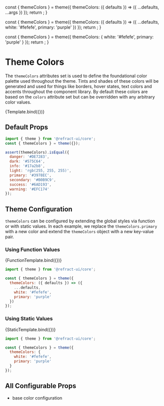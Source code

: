 
<Meta
  title="core/theme/themeColors"
/>

  const { themeColors } = theme({
    themeColors: ({ defaults }) => ({
      ...defaults,
      ...args
    })
  });
  return <ColorPalette colors={themeColors} />;
}

  const { themeColors } = theme({
    themeColors: ({ defaults }) => ({
      ...defaults,
      white: '#fefefe',
      primary: 'purple'
    })
  });
  return <ColorPalette colors={themeColors} />;
}

  const { themeColors } = theme({
    themeColors: {
      white: '#fefefe',
      primary: 'purple'
    }
  });
  return <ColorPalette colors={themeColors} />;
}

<BreadCrumb token="themeColors" />

# Theme Colors

The `themeColors` attributes set is used to define the foundational color palette used throughout the theme. Tints and shades of these colors will be generated and used for things like borders, hover states, text colors and accents throughout the component library. By default these colors are based on the `colors` attribute set but can be overridden with any arbitrary color values.

<Canvas>
  <Story
    name="themeColors"
    argTypes={{
      primary: {
        control: {
          type: 'color'
        }
      },
      secondary: {
        control: {
          type: 'color'
        }
      },
      success: {
        control: {
          type: 'color'
        }
      },
      info: {
        control: {
          type: 'color'
        }
      },
      warning: {
        control: {
          type: 'color'
        }
      },
      danger: {
        control: {
          type: 'color'
        }
      },
      light: {
        control: {
          type: 'color'
        }
      },
      dark: {
        control: {
          type: 'color'
        }
      }
    }}
    args={{
      danger: '#DE7283',
      dark: '#575C64',
      info: '#17a2b8',
      light: 'rgb(255, 255, 255)',
      primary: '#3978EC',
      secondary: '#B0B9C9',
      success: '#6AD193',
      warning: '#EFC174'
    }}
  >
    {Template.bind({})}
  </Story>
</Canvas>

## Default Props

``` js
import { theme } from '@refract-ui/core';
const { themeColors } = theme({});

assert(themeColors).isEqual({
  danger: '#DE7283',
  dark: '#575C64',
  info: '#17a2b8',
  light: 'rgb(255, 255, 255)',
  primary: '#3978EC',
  secondary: '#B0B9C9',
  success: '#6AD193',
  warning: '#EFC174'
});
```

## Theme Configuration

`themeColors` can be configured by extending the global styles via function or with static values. In each example, we replace the `themeColors.primary` with a new color and extend the `themeColors` object with a new key-value pair.

### Using Function Values

<Canvas showCode>
  <Story name="colorsFunction">
    {FunctionTemplate.bind({})}
  </Story>
</Canvas>

``` js
import { theme } from '@refract-ui/core';

const { themeColors } = theme({
  themeColors: ({ defaults }) => ({
    ...defaults,
    white: '#fefefe',
    primary: 'purple'
  })
});
```

### Using Static Values

<Canvas showCode>
  <Story name="colorsStatic">
    {StaticTemplate.bind({})}
  </Story>
</Canvas>

``` js
import { theme } from '@refract-ui/core';

const { themeColors } = theme({
  themeColors: {
    white: '#fefefe',
    primary: 'purple'
  }
});
```

## All Configurable Props

- base color configuration
